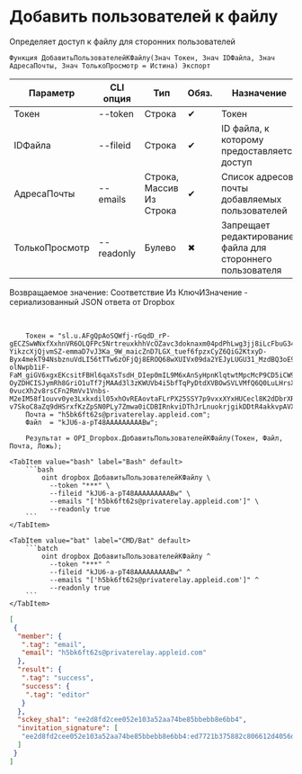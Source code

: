 ﻿---
sidebar_position: 3
---


# Добавить пользователей к файлу
 Определяет доступ к файлу для сторонних пользователей



`Функция ДобавитьПользователейКФайлу(Знач Токен, Знач IDФайла, Знач АдресаПочты, Знач ТолькоПросмотр = Истина) Экспорт`

  | Параметр | CLI опция | Тип | Обяз. | Назначение |
  |-|-|-|-|-|
  | Токен | --token | Строка | &#x2714; | Токен |
  | IDФайла | --fileid | Строка | &#x2714; | ID файла, к которому предоставляется доступ |
  | АдресаПочты | --emails | Строка, Массив Из Строка | &#x2714; | Список адресов почты добавляемых пользователей |
  | ТолькоПросмотр | --readonly | Булево | &#x2716; | Запрещает редактирование файла для стороннего пользователя |

  
  Возвращаемое значение:   Соответствие Из КлючИЗначение - сериализованный JSON ответа от Dropbox

<br/>




```bsl title="Пример использования для 1С:Предприятие/OneScript"
    Токен = "sl.u.AFgQpAoSQWfj-rGqdD_rP-gECZSwWNxfXxhnVR6OLQFPc5NrtreuxkhhVcOZavc3doknaxm04pdPhLwg3jj8iLcFbuG34-YikzcXjQjvmSZ-emmaD7vJ3Ka_9W_maicZnD7LGX_tuef6fpzxCyZ6QiG2KtxyD-Byx4mekT94NsbznuVdLI56tTTw6zOFjQj8EROQ68wXUIVx09da2YEJyLUGU31_MzdBQ3oE9igYPCOZtE4FC9X-olNwpb1iF-FaM_giGV6xgxEKcsitFBHl6qaXsTsdH_DIep0mIL9M6xAnSyHpnKlqtwtMpcMcP9CD5iCW9WfGboiogKyDujq8T0eiex_OOOyWqnGMnZuRvU35_Ut6N7ehhczOqOb6vl0MkOm8hemGBzFuivW2xJNsavLaY7BKfJlxAjj3kLZ4CIzywFIoWv-OyZDHCISJymRh8GriO1uTf7jMAAd3l3zKWUVb4i5bfTqPyDtdXVBOwSVLVMfQ6Q0LuLHrsXOk4yQ1hbUEdXPziPtRlQMIN1AzCNRLrbWQVLMPG2-0vucXh2v8rsCFn2RmVv1Vnbs-M2eIM58f1ouvv0ye3Lxkxdil05xhOvREAovtaFLrPX25SSY7p9vxxXYxHUCecl8K2dDbrXR-v7SkoC8aZq9dHSrxfKzZpSN0PLy7Zmwa0iCDBIRnkviDThJrLnuokrjgikDDtR4akkvpAVXJj7EVyyGVRIuzGu3oipN...";
    Почта = "h5bk6ft62s@privaterelay.appleid.com";
    Файл  = "kJU6-a-pT48AAAAAAAAABw";

    Результат = OPI_Dropbox.ДобавитьПользователейКФайлу(Токен, Файл, Почта, Ложь);
```
    

 <Tabs>
  
    <TabItem value="bash" label="Bash" default>
        ```bash
            oint dropbox ДобавитьПользователейКФайлу \
              --token "***" \
              --fileid "kJU6-a-pT48AAAAAAAAABw" \
              --emails "['h5bk6ft62s@privaterelay.appleid.com']" \
              --readonly true
        ```
    </TabItem>
  
    <TabItem value="bat" label="CMD/Bat" default>
        ```batch
            oint dropbox ДобавитьПользователейКФайлу ^
              --token "***" ^
              --fileid "kJU6-a-pT48AAAAAAAAABw" ^
              --emails "['h5bk6ft62s@privaterelay.appleid.com']" ^
              --readonly true
        ```
    </TabItem>
</Tabs>


```json title="Результат"
[
 {
  "member": {
   ".tag": "email",
   "email": "h5bk6ft62s@privaterelay.appleid.com"
  },
  "result": {
   ".tag": "success",
   "success": {
    ".tag": "editor"
   }
  },
  "sckey_sha1": "ee2d8fd2cee052e103a52aa74be85bbebb8e6bb4",
  "invitation_signature": [
   "ee2d8fd2cee052e103a52aa74be85bbebb8e6bb4:ed7721b375882c806612d4056dad9f317cc98a22"
  ]
 }
]
```
